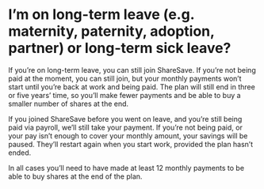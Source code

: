 # I’m on long-term leave (e.g. maternity, paternity, adoption, partner) or long-term sick leave?

If you’re on long-term leave, you can still join ShareSave. If you’re not being paid at the moment, you can still join, but your monthly payments won’t start until you’re back at work and being paid. The plan will still end in three or five years’ time, so you’ll make fewer payments and be able to buy a smaller number of shares at the end.

If you joined ShareSave before you went on leave, and you’re still being paid via payroll, we’ll still take your payment. If you’re not being paid, or your pay isn’t enough to cover your monthly amount, your savings will be paused. They’ll restart again when you start work, provided the plan hasn’t ended.

In all cases you’ll need to have made at least 12 monthly payments to be able to buy shares at the end of the plan.